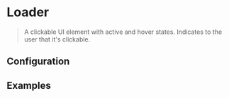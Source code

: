 
# Loader

> A clickable UI element with active and hover states. Indicates to the user that it's clickable.

<CodeBlock>
  <Loader />
</CodeBlock>

## Configuration

<ConfigBlock of={Loader} />

## Examples

<CodeBlock title="Type: Primary">
  <Loader />
</CodeBlock>

<CodeBlock title="Type: With custom class">
  <Loader className={"custom"} />
</CodeBlock>

<CodeBlock title="Type: With custom prefix class and custom class">
  <Loader prefixClassName={"prefix"} className={"custom"} />
</CodeBlock>

<CodeBlock title="Size: Custom size">
  <Loader size={50} />
</CodeBlock>

<CodeBlock title="Themed">
  <Loader themed />
</CodeBlock>
